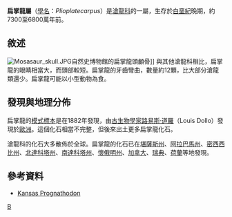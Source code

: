 {{Automatic taxobox
| taxon = Plioplatecarpus
| authority = 
| fossil_range = [[白堊紀|白堊紀]]晚期
| image = PlioplatecarpusDB.jpg
| type_species = '''马氏扁掌龍 <br>''Plioplatecarpus marshi'''''
| type_species_authority = Dollo, 1882
| subdivision_ranks = [[種|種]]
| subdivision = 
*'''马氏扁掌龍 ''P. marshi''''' <small>Dollo, 1882</small>
*'''扁平扁掌龍 ''P. depressus''''' <small>(Cope, 1869)</small>
*'''始扁掌龍 ''P. primaevus''''' <small>Russell, 1967</small>
*'''侯氏扁掌龍 ''P. houzeaui''''' <small>(Dollo, 1889)</small>
*'''派克扁掌龍 ''P. peckensis''''' <small>Cuthbertson and Holmes, 2015</small>
| synonyms =
*''Oterognathus'' <small>Dollo, 1889</small>
}}

'''扁掌龍屬'''（[[學名|學名]]：''Plioplatecarpus''）是[[滄龍科|滄龍科]]的一屬，生存於[[白堊紀|白堊紀]]晚期，約7300至6800萬年前。

==敘述==
[[File:Mosasaur_skull.JPG|thumb]]自然史博物館的扁掌龍頭顱骨]]
與其他滄龍科相比，扁掌龍的眼睛相當大，而頭部較短。扁掌龍的牙齒彎曲，數量約12顆，比大部分滄龍類還少。扁掌龍可能以小型動物為食。

==發現與地理分佈==
扁掌龍的[[模式標本|模式標本]]是在1882年發現，由[[古生物學家|古生物學家]][[路易斯·道羅|路易斯·道羅]]（Louis Dollo）發現於[[歐洲|歐洲]]。這個化石相當不完整，但後來出土更多扁掌龍化石。

滄龍科的化石大多散佈於全球。扁掌龍的化石已在[[堪薩斯州|堪薩斯州]]、[[阿拉巴馬州|阿拉巴馬州]]、[[密西西比州|密西西比州]]、[[北達科塔州|北達科塔州]]、[[南達科塔州|南達科塔州]]、[[懷俄明州|懷俄明州]]、[[加拿大|加拿大]]、[[瑞典|瑞典]]、[[荷蘭|荷蘭]]等地發現。

==參考資料==
*[http://www.oceansofkansas.com/Prognath.html Kansas Prognathodon] {{Wayback|url=http://www.oceansofkansas.com/Prognath.html |date=20090107025342 }}
{{滄龍科}}
{{Taxonbar|from=Q134066}}

[[Category:滄龍科|B]]